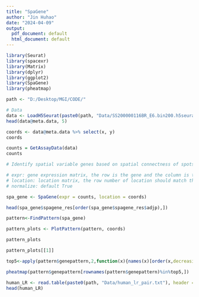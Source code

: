```yaml
---
title: "SpaGene"
author: "Jin Huhao"
date: "2024-04-09"
output:
  pdf_document: default
  html_document: default
---
```


```r
library(Seurat)
library(spacexr)
library(Matrix)
library(dplyr)
library(ggplot2)
library(SpaGene)
library(pheatmap)
```

```r
path <- "D:/Desktop/MGI/CODE/"

# Data
data <- LoadH5Seurat(paste0(path, "Data/SS200000116BR_E6.bin200.h5seurat"))
head(data@meta.data, 5)
```
```r
coords <- data@meta.data %>% select(x, y)
coords
```
```r
counts = GetAssayData(data)
counts
```
```r
# Identify spatial variable genes based on spatial connectness of spots with high expression

# expr: gene expression matrix, the row is the gene and the column is the spot/cell
# location: location matrix, the row number of location should match the column number of expr
# normalize: default True

spa_gene <- SpaGene(expr = counts, location = coords)
```

```r
head(spa_gene$spagene_res[order(spa_gene$spagene_res$adjp),])
```

```r
pattern<-FindPattern(spa_gene)
```
```r
pattern_plots <- PlotPattern(pattern, coords)
```

```r
pattern_plots
```


```r
pattern_plots[[1]]
```

```r
top5<-apply(pattern$genepattern,2,function(x){names(x)[order(x,decreasing=T)][1:5]})

pheatmap(pattern$genepattern[rownames(pattern$genepattern)%in%top5,])
```

```r
human_LR <- read.table(paste0(path, "Data/human_lr_pair.txt"), header = TRUE, sep = "\t")
head(human_LR)
```











